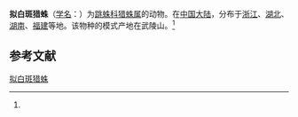 {{Speciesbox
| name = 拟白斑猎蛛
| status = 
| status_system = 
| image = 
| genus = Evarcha
| species = paralbaria
| authority = (Song et Chai, 1992)<ref name='id14716'>{{cite web| url =http://www.bioinfo.cn/db05/BjdwSpecies.php?action=view&id=14716| title =拟白斑猎蛛| work =《中国动物物种编目数据库》| publisher =中国科学院微生物研究所| author =中国科学院动物研究所| accessdate =2009-04-28| deadurl =yes| archiveurl =https://web.archive.org/web/20160305054647/http://www.bioinfo.cn/db05/BjdwSpecies.php?action=view&id=14716| archivedate =2016-03-05}}</ref>
}}

'''拟白斑猎蛛'''（[[学名|学名]]：{{lang|la|''Evarcha paralbaria''}}）为[[跳蛛科|跳蛛科]][[猎蛛属|猎蛛属]]的动物。在[[中国大陆|中国大陆]]，分布于[[浙江|浙江]]、[[湖北|湖北]]、[[湖南|湖南]]、[[福建|福建]]等地。该物种的模式产地在武陵山。<ref name='id14716'/>

== 参考文献 ==
{{reflist}}

{{Wikispecies|Evarcha paralbaria}}
{{Taxonbar|from=Q2408061}}

[[Category:猎蛛属|拟白斑猎蛛]]


{{蜘蛛小作品}}